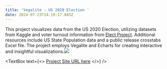 ```yaml
---
title: 'Vegalite - US 2020 Election '
date: 2024-07-23T14:19:17.845Z
---
```


This project visualizes data from the US 2020 Election, utilizing datasets from Kaggle and voter turnout information from [Elect Project](http://www.electproject.org/home/voter-turnout/voter-turnout-data). Additional resources include US State Population data and a public release crosstabs Excel file. The project employs Vegalite and Echarts for creating interactive and insightful visualizations.![](/vegalite-us.png)

<TextBox
  text={<>
    [Project Site URL ]()[here](https://shanteru.github.io/us-election-vis/)
  </>}
/>
